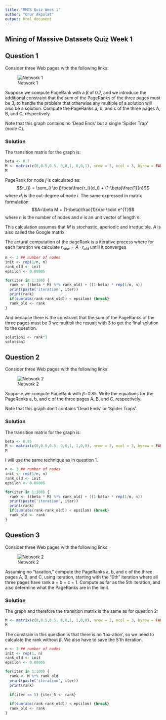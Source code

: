 ```yaml
---
title: "MMDS Quiz Week 1"
author: "Onur Akpolat"
output: html_document
---
```


Mining of Massive Datasets Quiz Week 1
---

## Question 1
Consider three Web pages with the following links:

![Network 1](figures/quiz_week1_img1.gif)

Suppose we compute PageRank with a $\beta$ of 0.7, and we introduce the additional constraint that the sum of the PageRanks of the three pages must be 3, to handle the problem that otherwise any multiple of a solution will also be a solution. Compute the PageRanks a, b, and c of the three pages A, B, and C, respectively.

Note that this graph contains no 'Dead Ends' but a single 'Spider Trap' (node C).

### Solution

The transition matrix for the graph is:
```r
beta <- 0.7
M <- matrix(c(0,0.5,0.5, 0,0,1, 0,0,1), nrow = 3, ncol = 3, byrow = FALSE, dimnames = list(c("A", "B", "C"),c("A", "B", "C")))
M
```

PageRank for node $j$ is calculated as:
$$r_{j} = \sum_{i \to j}\beta\frac{r_i}{d_i} + (1-\beta)\frac{1}{n}$$
where $d_i$ is the out-degree of node $i$. The same expressed in matrix formulation:
$$A=\beta M + (1-\beta)\frac{1}{n}e \cdot e^{T}$$
where $n$ is the number of nodes and $e$ is an unit vector of length $n$.

This calculation assumes that $M$ is stochastic, aperiodic and irreducible. $A$ is also called the Google matrix.

The actural computation of the pageRank is a iterative process where
for each iteration we calculate $r_{new} = A \cdot r_{old}$ untill it converges

```r
n <- 3 ## number of nodes
init <- rep(1/n, n)
rank_old <- init
epsilon <- 0.00005

for(iter in 1:100) {
  rank <- ((beta * M) %*% rank_old) + ((1-beta) * rep(1/n, n))
  print(paste('iteration', iter))
  print(rank)
  if(sum(abs(rank-rank_old)) < epsilon) {break}
  rank_old <- rank
}
```

And because there is the constraint that the sum of the PageRanks of the three pages must be 3 we multipli the resualt with 3 to get the final solution to the question.
```r
solution1 <- rank*3
solution1
```


## Question 2
Consider three Web pages with the following links:

![Network 2](figures/quiz_week1_img2.gif)

Suppose we compute PageRank with $\beta$=0.85. Write the equations for the PageRanks a, b, and c of the three pages A, B, and C, respectively.

Note that this graph don't contains 'Dead Ends' or 'Spider Traps'.

### Solution

The transition matrix for the graph is:
```r
beta <- 0.85
M <- matrix(c(0,0.5,0.5, 0,0,1, 1,0,0), nrow = 3, ncol = 3, byrow = FALSE, dimnames = list(c("A", "B", "C"),c("A", "B", "C")))
M
```

I will use the same technique as in question 1.
```r
n <- 3 ## number of nodes
init <- rep(1/n, n)
rank_old <- init
epsilon <- 0.00005

for(iter in 1:100) {
  rank <- ((beta * M) %*% rank_old) + ((1-beta) * rep(1/n, n))
  print(paste('iteration', iter))
  print(rank)
  if(sum(abs(rank-rank_old)) < epsilon) {break}
  rank_old <- rank
}
```


## Question 3
Consider three Web pages with the following links:

![Network 2](figures/quiz_week1_img2.gif)

Assuming no "taxation," compute the PageRanks a, b, and c of the three pages A, B, and C, using iteration, starting with the "0th" iteration where all three pages have rank a = b = c = 1. Compute as far as the 5th iteration, and also determine what the PageRanks are in the limit. 

### Solution

The graph and therefore the transition matrix is the same as for question 2:
```r
M <- matrix(c(0,0.5,0.5, 0,0,1, 1,0,0), nrow = 3, ncol = 3, byrow = FALSE, dimnames = list(c("A", "B", "C"),c("A", "B", "C")))
M
```

The constrain in this question is that there is no 'tax-ation', so we need to calculate the rank without $\beta$.
We also have to save the 5'th iteration.

```r
n <- 3 ## number of nodes
init <- rep(1, n)
rank_old <- init
epsilon <- 0.00005

for(iter in 1:100) {
  rank <- M %*% rank_old
  print(paste('iteration', iter))
  print(rank)
  
  if(iter == 5) {iter_5 <- rank}
  
  if(sum(abs(rank-rank_old)) < epsilon) {break}
  rank_old <- rank
}
```

